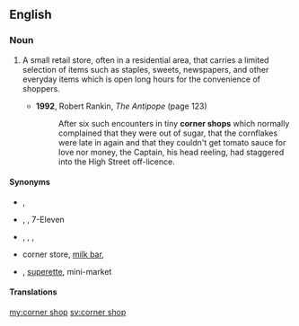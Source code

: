 ==English==

===Noun===
{{en-noun}}

# {{lb|en|UK}} A small retail store, often in a residential area, that carries a limited selection of items such as staples, sweets, newspapers, and other everyday items which is open long hours for the convenience of shoppers.
#* '''1992''', Robert Rankin, ''The Antipope'' (page 123)
#*: After six such encounters in tiny '''corner shops''' which normally complained that they were out of sugar, that the cornflakes were late in again and that they couldn't get tomato sauce for love nor money, the Captain, his head reeling, had staggered into the High Street off-licence.

====Synonyms====
* {{sense|UK}} {{l|en|corner store}}, {{l|en|newsagent}}
* {{sense|American English}} {{l|en|convenience store}}, {{l|en|c-store}}, 7-Eleven {{qualifier|genericized trademark}}
* {{sense|Canada}} {{l|en|corner store}}, {{l|en|convenience store}}, {{l|en|variety store}}, {{l|en|dépanneur}} {{qualifier|Quebec}}
* {{sense|Australian English}} corner store, [[milk bar]],
* {{sense|New Zealand}} {{l|en|dairy}}, [[w:superette|superette]], mini-market

====Translations====
{{trans-see|small retail store|convenience store}}

[[my:corner shop]]
[[sv:corner shop]]